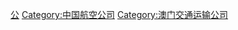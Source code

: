 {{Catnav|頁面分類|...|中国交通|澳門交通|澳門航空}}
{{Commonscat|Airlines of Macau}}

[[Category:澳門航空|公]]
[[Category:中国航空公司|Category:中国航空公司]]
[[Category:澳门交通运输公司|Category:澳门交通运输公司]]